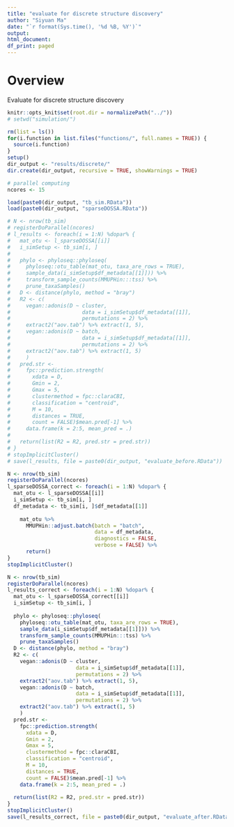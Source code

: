 ```yaml
---
title: "evaluate for discrete structure discovery"
author: "Siyuan Ma"
date: "`r format(Sys.time(), '%d %B, %Y')`"
output:
html_document:
df_print: paged
---
```

# Overview
Evaluate for discrete structure discovery

```r
knitr::opts_knit$set(root.dir = normalizePath("../"))
# setwd("simulation/")
```
```r
rm(list = ls())
for(i.function in list.files("functions/", full.names = TRUE)) {
  source(i.function)
}
setup()
dir_output <- "results/discrete/"
dir.create(dir_output, recursive = TRUE, showWarnings = TRUE)
```

```r
# parallel computing
ncores <- 15

load(paste0(dir_output, "tb_sim.RData"))
load(paste0(dir_output, "sparseDOSSA.RData"))
```

```r
# N <- nrow(tb_sim)
# registerDoParallel(ncores)
# l_results <- foreach(i = 1:N) %dopar% {
#   mat_otu <- l_sparseDOSSA[[i]]
#   i_simSetup <- tb_sim[i, ]
#   
#   phylo <- phyloseq::phyloseq(
#     phyloseq::otu_table(mat_otu, taxa_are_rows = TRUE),
#     sample_data(i_simSetup$df_metadata[[1]])) %>% 
#     transform_sample_counts(MMUPHin:::tss) %>% 
#     prune_taxaSamples()
#   D <- distance(phylo, method = "bray")
#   R2 <- c(
#     vegan::adonis(D ~ cluster, 
#                       data = i_simSetup$df_metadata[[1]], 
#                       permutations = 2) %>% 
#     extract2("aov.tab") %>% extract(1, 5),
#     vegan::adonis(D ~ batch, 
#                       data = i_simSetup$df_metadata[[1]], 
#                       permutations = 2) %>% 
#     extract2("aov.tab") %>% extract(1, 5)
#     )
#   pred.str <- 
#     fpc::prediction.strength(
#       xdata = D,
#       Gmin = 2,
#       Gmax = 5,
#       clustermethod = fpc::claraCBI,
#       classification = "centroid",
#       M = 10,
#       distances = TRUE,
#       count = FALSE)$mean.pred[-1] %>% 
#     data.frame(k = 2:5, mean_pred = .)
#   
#   return(list(R2 = R2, pred.str = pred.str))
# } 
# stopImplicitCluster()
# save(l_results, file = paste0(dir_output, "evaluate_before.RData"))
```

```r
N <- nrow(tb_sim)
registerDoParallel(ncores)
l_sparseDOSSA_correct <- foreach(i = 1:N) %dopar% {
  mat_otu <- l_sparseDOSSA[[i]]
  i_simSetup <- tb_sim[i, ]
  df_metadata <- tb_sim[i, ]$df_metadata[[1]]
  
    mat_otu %>% 
      MMUPHin::adjust.batch(batch = "batch", 
                            data = df_metadata,
                            diagnostics = FALSE, 
                            verbose = FALSE) %>% 
      return()
} 
stopImplicitCluster()
```

```r
N <- nrow(tb_sim)
registerDoParallel(ncores)
l_results_correct <- foreach(i = 1:N) %dopar% {
  mat_otu <- l_sparseDOSSA_correct[[i]]
  i_simSetup <- tb_sim[i, ]
  
  phylo <- phyloseq::phyloseq(
    phyloseq::otu_table(mat_otu, taxa_are_rows = TRUE),
    sample_data(i_simSetup$df_metadata[[1]])) %>% 
    transform_sample_counts(MMUPHin:::tss) %>% 
    prune_taxaSamples()
  D <- distance(phylo, method = "bray")
  R2 <- c(
    vegan::adonis(D ~ cluster, 
                      data = i_simSetup$df_metadata[[1]], 
                      permutations = 2) %>% 
    extract2("aov.tab") %>% extract(1, 5),
    vegan::adonis(D ~ batch, 
                      data = i_simSetup$df_metadata[[1]], 
                      permutations = 2) %>% 
    extract2("aov.tab") %>% extract(1, 5)
    )
  pred.str <- 
    fpc::prediction.strength(
      xdata = D,
      Gmin = 2,
      Gmax = 5,
      clustermethod = fpc::claraCBI,
      classification = "centroid",
      M = 10,
      distances = TRUE,
      count = FALSE)$mean.pred[-1] %>% 
    data.frame(k = 2:5, mean_pred = .)
  
  return(list(R2 = R2, pred.str = pred.str))
} 
stopImplicitCluster()
save(l_results_correct, file = paste0(dir_output, "evaluate_after.RData"))
```
